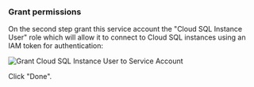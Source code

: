 ### Grant permissions

On the second step grant this service account the "Cloud SQL Instance User" role
which will allow it to connect to Cloud SQL instances using an IAM token for
authentication:

![Grant Cloud SQL Instance User to Service Account](../../../img/database-access/guides/cloudsql/service-account-db-grant@2x.png)

Click "Done".
